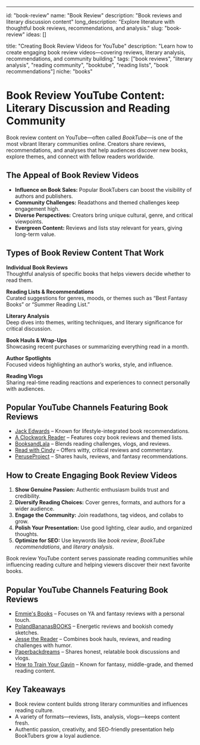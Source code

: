 ---
id: "book-review"
name: "Book Review"
description: "Book reviews and literary discussion content"
long_description: "Explore literature with thoughtful book reviews, recommendations, and analysis."
slug: "book-review"
ideas: []

title: "Creating Book Review Videos for YouTube"
description: "Learn how to create engaging book review videos—covering reviews, literary analysis, recommendations, and community building."
tags: ["book reviews", "literary analysis", "reading community", "booktube", "reading lists", "book recommendations"]
niche: "books"

# Book Review YouTube Content: Literary Discussion and Reading Community

Book review content on YouTube—often called *BookTube*—is one of the most vibrant literary communities online. Creators share reviews, recommendations, and analyses that help audiences discover new books, explore themes, and connect with fellow readers worldwide.

## The Appeal of Book Review Videos

- **Influence on Book Sales:** Popular BookTubers can boost the visibility of authors and publishers.  
- **Community Challenges:** Readathons and themed challenges keep engagement high.  
- **Diverse Perspectives:** Creators bring unique cultural, genre, and critical viewpoints.  
- **Evergreen Content:** Reviews and lists stay relevant for years, giving long-term value.  

## Types of Book Review Content That Work

**Individual Book Reviews**  
Thoughtful analysis of specific books that helps viewers decide whether to read them.  

**Reading Lists & Recommendations**  
Curated suggestions for genres, moods, or themes such as “Best Fantasy Books” or “Summer Reading List.”  

**Literary Analysis**  
Deep dives into themes, writing techniques, and literary significance for critical discussion.  

**Book Hauls & Wrap-Ups**  
Showcasing recent purchases or summarizing everything read in a month.  

**Author Spotlights**  
Focused videos highlighting an author’s works, style, and influence.  

**Reading Vlogs**  
Sharing real-time reading reactions and experiences to connect personally with audiences.  

## Popular YouTube Channels Featuring Book Reviews

- [Jack Edwards](https://www.youtube.com/@JackEdwards) – Known for lifestyle-integrated book recommendations.  
- [A Clockwork Reader](https://www.youtube.com/@aClockworkReader) – Features cozy book reviews and themed lists.  
- [BooksandLala](https://www.youtube.com/@booksandlala) – Blends reading challenges, vlogs, and reviews.  
- [Read with Cindy](https://www.youtube.com/@readwithcindy) – Offers witty, critical reviews and commentary.  
- [PeruseProject](https://www.youtube.com/@PeruseProject) – Shares hauls, reviews, and fantasy recommendations.  

## How to Create Engaging Book Review Videos

1. **Show Genuine Passion:** Authentic enthusiasm builds trust and credibility.  
2. **Diversify Reading Choices:** Cover genres, formats, and authors for a wider audience.  
3. **Engage the Community:** Join readathons, tag videos, and collabs to grow.  
4. **Polish Your Presentation:** Use good lighting, clear audio, and organized thoughts.  
5. **Optimize for SEO:** Use keywords like *book review*, *BookTube recommendations*, and *literary analysis*.  

Book review YouTube content serves passionate reading communities while influencing reading culture and helping viewers discover their next favorite books.

## Popular YouTube Channels Featuring Book Reviews

- [Emmie's Books](https://www.youtube.com/@Emmiesbooks) – Focuses on YA and fantasy reviews with a personal touch.  
- [PolandBananasBOOKS](https://www.youtube.com/@polandbananas20) – Energetic reviews and bookish comedy sketches.  
- [Jesse the Reader](https://www.youtube.com/@jessethereader) – Combines book hauls, reviews, and reading challenges with humor.  
- [Paperbackdreams](https://www.youtube.com/@paperbackdreams) – Shares honest, relatable book discussions and vlogs.  
- [How to Train Your Gavin](https://www.youtube.com/@howtotrainyourgavin) – Known for fantasy, middle-grade, and themed reading content.  

## Key Takeaways

- Book review content builds strong literary communities and influences reading culture.  
- A variety of formats—reviews, lists, analysis, vlogs—keeps content fresh.  
- Authentic passion, creativity, and SEO-friendly presentation help BookTubers grow a loyal audience.  
